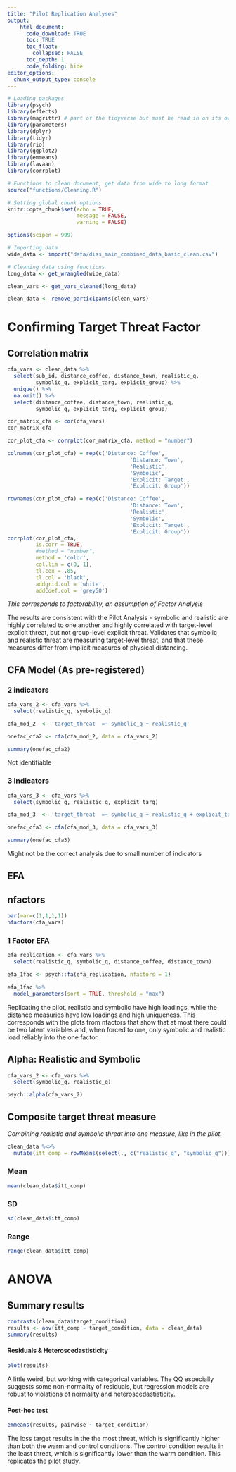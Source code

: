 ```yaml
---
title: "Pilot Replication Analyses"
output: 
    html_document:
      code_download: TRUE
      toc: TRUE
      toc_float:
        collapsed: FALSE
      toc_depth: 1
      code_folding: hide
editor_options: 
  chunk_output_type: console
---
```


```r
# Loading packages
library(psych)
library(effects)
library(magrittr) # part of the tidyverse but must be read in on its own
library(parameters)
library(dplyr)
library(tidyr)
library(rio)
library(ggplot2)
library(emmeans)
library(lavaan)
library(corrplot)

# Functions to clean document, get data from wide to long format
source("functions/Cleaning.R")

# Setting global chunk options
knitr::opts_chunk$set(echo = TRUE,
                      message = FALSE,
                      warning = FALSE)

options(scipen = 999)

# Importing data
wide_data <- import("data/diss_main_combined_data_basic_clean.csv")

# Cleaning data using functions
long_data <- get_wrangled(wide_data)

clean_vars <- get_vars_cleaned(long_data)

clean_data <- remove_participants(clean_vars)
```

# Confirming Target Threat Factor {.tabset .tabset-fade .tabset-pills}

## Correlation matrix

```r
cfa_vars <- clean_data %>% 
  select(sub_id, distance_coffee, distance_town, realistic_q, 
         symbolic_q, explicit_targ, explicit_group) %>% 
  unique() %>% 
  na.omit() %>% 
  select(distance_coffee, distance_town, realistic_q, 
         symbolic_q, explicit_targ, explicit_group)

cor_matrix_cfa <- cor(cfa_vars)
cor_matrix_cfa

cor_plot_cfa <- corrplot(cor_matrix_cfa, method = "number")

colnames(cor_plot_cfa) = rep(c('Distance: Coffee', 
                                       'Distance: Town',
                                       'Realistic',
                                       'Symbolic',
                                       'Explicit: Target',
                                       'Explicit: Group'))

rownames(cor_plot_cfa) = rep(c('Distance: Coffee', 
                                       'Distance: Town',
                                       'Realistic',
                                       'Symbolic',
                                       'Explicit: Target',
                                       'Explicit: Group'))
corrplot(cor_plot_cfa, 
         is.corr = TRUE, 
         #method = "number", 
         method = 'color',
         col.lim = c(0, 1),
         tl.cex = .85,
         tl.col = 'black',
         addgrid.col = 'white',
         addCoef.col = 'grey50')

```

*This corresponds to factorability, an assumption of Factor Analysis*

The results are consistent with the Pilot Analysis - symbolic and realistic are highly correlated to one another and highly correlated with target-level explicit threat, but not group-level explicit threat. Validates that symbolic and realistic threat are measuring target-level threat, and that these measures differ from implicit measures of physical distancing.

## CFA Model (As pre-registered)

### 2 indicators

```r
cfa_vars_2 <- cfa_vars %>% 
  select(realistic_q, symbolic_q)

cfa_mod_2  <- 'target_threat  =~ symbolic_q + realistic_q'

onefac_cfa2 <- cfa(cfa_mod_2, data = cfa_vars_2) 

summary(onefac_cfa2) 
```

Not identifiable

### 3 Indicators

```r
cfa_vars_3 <- cfa_vars %>% 
  select(symbolic_q, realistic_q, explicit_targ)

cfa_mod_3  <- 'target_threat  =~ symbolic_q + realistic_q + explicit_targ'

onefac_cfa3 <- cfa(cfa_mod_3, data = cfa_vars_3) 

summary(onefac_cfa3) 
```

Might not be the correct analysis due to small number of indicators

## EFA

## nfactors

```r
par(mar=c(1,1,1,1))
nfactors(cfa_vars)
```

### 1 Factor EFA

```r
efa_replication <- cfa_vars %>% 
  select(realistic_q, symbolic_q, distance_coffee, distance_town)

efa_1fac <- psych::fa(efa_replication, nfactors = 1)

efa_1fac %>% 
  model_parameters(sort = TRUE, threshold = "max")
```

Replicating the pilot, realistic and symbolic have high loadings, while the distance measuries have low loadings and high uniqueness. This corresponds with the plots from nfactors that show that at most there could be two latent variables and, when forced to one, only symbolic and realistic load reliably into the one factor.

## Alpha: Realistic and Symbolic

```r
cfa_vars_2 <- cfa_vars %>% 
  select(symbolic_q, realistic_q)

psych::alpha(cfa_vars_2)
```

## Composite target threat measure

*Combining realistic and symbolic threat into one measure, like in the pilot.*

```r
clean_data %<>%   
  mutate(itt_comp = rowMeans(select(., c("realistic_q", "symbolic_q"))))

```

### Mean

```r
mean(clean_data$itt_comp)
```

### SD

```r
sd(clean_data$itt_comp)
```

### Range

```r
range(clean_data$itt_comp)
```

# ANOVA {.tabset .tabset-fade .tabset-pills}

## Summary results

```r
contrasts(clean_data$target_condition)
results <- aov(itt_comp ~ target_condition, data = clean_data)
summary(results)
```

#### Residuals & Heteroscedastisticity

```r
plot(results)
```

A little weird, but working with categorical variables. The QQ especially suggests some non-normality of residuals, but regression models are robust to violations of normality and heteroscedastisticity.

#### Post-hoc test

```r
emmeans(results, pairwise ~ target_condition)
```

The loss target results in the the most threat, which is significantly higher than both the warm and control conditions. The control condition results in the least threat, which is significantly lower than the warm condition. This replicates the pilot study.


